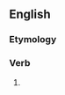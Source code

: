 ==English==

===Etymology===
{{suffix|en|command|est|nocat=1}}

===Verb===
{{head|en|verb form}}

# {{en-archaic second-person singular of|command}}